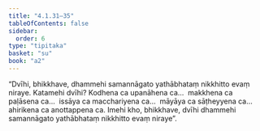 ```yaml
---
title: "4.1.31–35"
tableOfContents: false
sidebar:
  order: 6
type: "tipitaka"
basket: "su"
book: "a2"
---
```



<DynamicBreadcrumb />

<Division number="187" book="a2" bookNo="15" page="95">

<Paragraph number="282" book="a2">
“Dvīhi, bhikkhave, dhammehi samannāgato yathābhataṃ nikkhitto evaṃ niraye. Katamehi dvīhi? Kodhena ca upanāhena ca…  makkhena ca paḷāsena ca…  issāya ca macchariyena ca…  māyāya ca sāṭheyyena ca…  ahirikena ca anottappena ca. Imehi kho, bhikkhave, dvīhi dhammehi samannāgato yathābhataṃ nikkhitto evaṃ niraye”.
</Paragraph>
</Division>